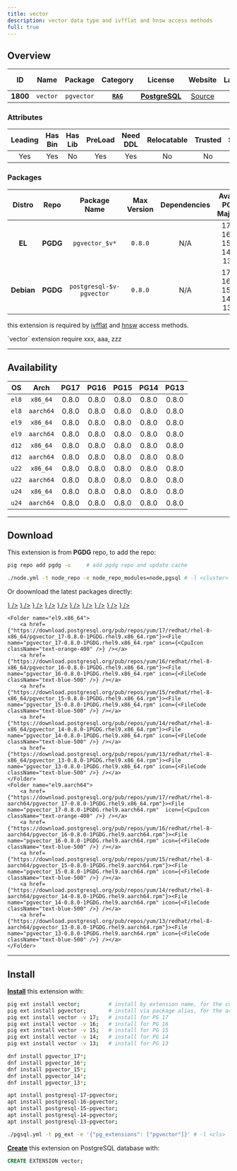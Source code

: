 ```yaml
---
title: vector
description: vector data type and ivfflat and hnsw access methods
full: true
---
```



## Overview

|    ID    |   Name   |  Package   |                Category                 |                        License                         |                    Website                     | Lang | Latest Version |
|:--------:|:--------:|:----------:|:---------------------------------------:|:------------------------------------------------------:|:----------------------------------------------:|:----:|:--------------:|
| **1800** | `vector` | `pgvector` | [**`RAG`**](https://pigsty.io/ext/rag/) | **[PostgreSQL](https://github.com/pgvector/pgvector)** | [Source](https://github.com/pgvector/pgvector) |  C   |     0.8.0      |


### Attributes

| Leading | Has Bin | Has Lib | PreLoad | Need DDL | Relocatable | Trusted | Schemas |
|:-------:|:-------:|:-------:|:-------:|:--------:|:-----------:|:-------:|:-------:|
|   Yes   |   Yes   |   No    |   Yes   |   Yes    |     No      |   No    |    -    |

### Packages

|   Distro   |   Repo   |       Package Name       | Max Version | Dependencies |   Avail PG Major   |
|:----------:|:--------:|:------------------------:|:-----------:|:------------:|:------------------:|
|   **EL**   | **PGDG** |      `pgvector_$v*`      |   `0.8.0`   |     N/A      | 17, 16, 15, 14, 13 |
| **Debian** | **PGDG** | `postgresql-$v-pgvector` |   `0.8.0`   |     N/A      | 17, 16, 15, 14, 13 |


<Callout title="required by a,bc,def" type="info">
    <p>this extension is required by <a href="/docs/pgsql/extension/pgvector#ivfflat">ivfflat</a> and <a href="/docs/pgsql/extension/pgvector#hnsw">hnsw</a> access methods.</p>
</Callout>

<Callout title="depend on abcd,efg" type="warn">
    `vector` extension require xxx, aaa, zzz
</Callout>


------

## Availability

|  OS   |   Arch    | **PG17** | **PG16** | **PG15** | **PG14** | **PG13** |
|:-----:|:---------:|:--------:|:--------:|:--------:|:--------:|:--------:|
| `el8` | `x86_64`  |  0.8.0   |  0.8.0   |  0.8.0   |  0.8.0   |  0.8.0   |
| `el8` | `aarch64` |  0.8.0   |  0.8.0   |  0.8.0   |  0.8.0   |  0.8.0   |
| `el9` | `x86_64`  |  0.8.0   |  0.8.0   |  0.8.0   |  0.8.0   |  0.8.0   |
| `el9` | `aarch64` |  0.8.0   |  0.8.0   |  0.8.0   |  0.8.0   |  0.8.0   |
| `d12` | `x86_64`  |  0.8.0   |  0.8.0   |  0.8.0   |  0.8.0   |  0.8.0   |
| `d12` | `aarch64` |  0.8.0   |  0.8.0   |  0.8.0   |  0.8.0   |  0.8.0   |
| `u22` | `x86_64`  |  0.8.0   |  0.8.0   |  0.8.0   |  0.8.0   |  0.8.0   |
| `u22` | `aarch64` |  0.8.0   |  0.8.0   |  0.8.0   |  0.8.0   |  0.8.0   |
| `u24` | `x86_64`  |  0.8.0   |  0.8.0   |  0.8.0   |  0.8.0   |  0.8.0   |
| `u24` | `aarch64` |  0.8.0   |  0.8.0   |  0.8.0   |  0.8.0   |  0.8.0   |



------

## Download

This extension is from **PGDG** repo, to add the repo:

```bash tab="pig"
pig repo add pgdg -u     # add pgdg repo and update cache
```
```bash tab="pigsty"
./node.yml -t node_repo -e node_repo_modules=node,pgsql # -l <cluster>
```

Or doownload the latest packages directly:

<Files>
    <Folder name="el8.x86_64" defaultOpen>
        <a href={"https://download.postgresql.org/pub/repos/yum/17/redhat/rhel-8-x86_64/pgvector_17-0.8.0-1PGDG.rhel8.x86_64.rpm"}><File name="pgvector_17-0.8.0-1PGDG.rhel8.x86_64.rpm" icon={<CpuIcon className="text-orange-400" />} /></a>
        <a href={"https://download.postgresql.org/pub/repos/yum/16/redhat/rhel-8-x86_64/pgvector_16-0.8.0-1PGDG.rhel8.x86_64.rpm"}><File name="pgvector_16-0.8.0-1PGDG.rhel8.x86_64.rpm" icon={<FileCode className="text-blue-500" />} /></a>
        <a href={"https://download.postgresql.org/pub/repos/yum/15/redhat/rhel-8-x86_64/pgvector_15-0.8.0-1PGDG.rhel8.x86_64.rpm"}><File name="pgvector_15-0.8.0-1PGDG.rhel8.x86_64.rpm" icon={<FileCode className="text-blue-500" />} /></a>
        <a href={"https://download.postgresql.org/pub/repos/yum/14/redhat/rhel-8-x86_64/pgvector_14-0.8.0-1PGDG.rhel8.x86_64.rpm"}><File name="pgvector_14-0.8.0-1PGDG.rhel8.x86_64.rpm" icon={<FileCode className="text-blue-500" />} /></a>
        <a href={"https://download.postgresql.org/pub/repos/yum/13/redhat/rhel-8-x86_64/pgvector_13-0.8.0-1PGDG.rhel8.x86_64.rpm"}><File name="pgvector_13-0.8.0-1PGDG.rhel8.x86_64.rpm" icon={<FileCode className="text-blue-500" />} /></a>
    </Folder>
    <Folder name="el8.aarch64">
        <a href={"https://download.postgresql.org/pub/repos/yum/17/redhat/rhel-8-aarch64/pgvector_17-0.8.0-1PGDG.rhel8.x86_64.rpm"}><File name="pgvector_17-0.8.0-1PGDG.rhel8.aarch64.rpm"  icon={<CpuIcon className="text-orange-400" />} /></a>
        <a href={"https://download.postgresql.org/pub/repos/yum/16/redhat/rhel-8-aarch64/pgvector_16-0.8.0-1PGDG.rhel8.aarch64.rpm"}><File name="pgvector_16-0.8.0-1PGDG.rhel8.aarch64.rpm" icon={<FileCode className="text-blue-500" />} /></a>
        <a href={"https://download.postgresql.org/pub/repos/yum/15/redhat/rhel-8-aarch64/pgvector_15-0.8.0-1PGDG.rhel8.aarch64.rpm"}><File name="pgvector_15-0.8.0-1PGDG.rhel8.aarch64.rpm" icon={<FileCode className="text-blue-500" />} /></a>
        <a href={"https://download.postgresql.org/pub/repos/yum/14/redhat/rhel-8-aarch64/pgvector_14-0.8.0-1PGDG.rhel8.aarch64.rpm"}><File name="pgvector_14-0.8.0-1PGDG.rhel8.aarch64.rpm" icon={<FileCode className="text-blue-500" />} /></a>
        <a href={"https://download.postgresql.org/pub/repos/yum/13/redhat/rhel-8-aarch64/pgvector_13-0.8.0-1PGDG.rhel8.aarch64.rpm"}><File name="pgvector_13-0.8.0-1PGDG.rhel8.aarch64.rpm" icon={<FileCode className="text-blue-500" />} /></a>
    </Folder>

    <Folder name="el9.x86_64">
        <a href={"https://download.postgresql.org/pub/repos/yum/17/redhat/rhel-8-x86_64/pgvector_17-0.8.0-1PGDG.rhel9.x86_64.rpm"}><File name="pgvector_17-0.8.0-1PGDG.rhel9.x86_64.rpm" icon={<CpuIcon className="text-orange-400" />} /></a>
        <a href={"https://download.postgresql.org/pub/repos/yum/16/redhat/rhel-8-x86_64/pgvector_16-0.8.0-1PGDG.rhel9.x86_64.rpm"}><File name="pgvector_16-0.8.0-1PGDG.rhel9.x86_64.rpm" icon={<FileCode className="text-blue-500" />} /></a>
        <a href={"https://download.postgresql.org/pub/repos/yum/15/redhat/rhel-8-x86_64/pgvector_15-0.8.0-1PGDG.rhel9.x86_64.rpm"}><File name="pgvector_15-0.8.0-1PGDG.rhel9.x86_64.rpm" icon={<FileCode className="text-blue-500" />} /></a>
        <a href={"https://download.postgresql.org/pub/repos/yum/14/redhat/rhel-8-x86_64/pgvector_14-0.8.0-1PGDG.rhel9.x86_64.rpm"}><File name="pgvector_14-0.8.0-1PGDG.rhel9.x86_64.rpm" icon={<FileCode className="text-blue-500" />} /></a>
        <a href={"https://download.postgresql.org/pub/repos/yum/13/redhat/rhel-8-x86_64/pgvector_13-0.8.0-1PGDG.rhel9.x86_64.rpm"}><File name="pgvector_13-0.8.0-1PGDG.rhel9.x86_64.rpm" icon={<FileCode className="text-blue-500" />} /></a>
    </Folder>
    <Folder name="el9.aarch64">
        <a href={"https://download.postgresql.org/pub/repos/yum/17/redhat/rhel-8-aarch64/pgvector_17-0.8.0-1PGDG.rhel9.x86_64.rpm"}><File name="pgvector_17-0.8.0-1PGDG.rhel9.aarch64.rpm"  icon={<CpuIcon className="text-orange-400" />} /></a>
        <a href={"https://download.postgresql.org/pub/repos/yum/16/redhat/rhel-8-aarch64/pgvector_16-0.8.0-1PGDG.rhel9.aarch64.rpm"}><File name="pgvector_16-0.8.0-1PGDG.rhel9.aarch64.rpm" icon={<FileCode className="text-blue-500" />} /></a>
        <a href={"https://download.postgresql.org/pub/repos/yum/15/redhat/rhel-8-aarch64/pgvector_15-0.8.0-1PGDG.rhel9.aarch64.rpm"}><File name="pgvector_15-0.8.0-1PGDG.rhel9.aarch64.rpm" icon={<FileCode className="text-blue-500" />} /></a>
        <a href={"https://download.postgresql.org/pub/repos/yum/14/redhat/rhel-8-aarch64/pgvector_14-0.8.0-1PGDG.rhel9.aarch64.rpm"}><File name="pgvector_14-0.8.0-1PGDG.rhel9.aarch64.rpm" icon={<FileCode className="text-blue-500" />} /></a>
        <a href={"https://download.postgresql.org/pub/repos/yum/13/redhat/rhel-8-aarch64/pgvector_13-0.8.0-1PGDG.rhel9.aarch64.rpm"}><File name="pgvector_13-0.8.0-1PGDG.rhel9.aarch64.rpm" icon={<FileCode className="text-blue-500" />} /></a>
    </Folder>
</Files>



------

## Install

[**Install**](/docs/pgsql/extension/install) this extension with:

```bash tab="pig"
pig ext install vector; 	    # install by extension name, for the current active PG version
pig ext install pgvector; 	    # install via package alias, for the active PG version
pig ext install vector -v 17;   # install for PG 17
pig ext install vector -v 16;   # install for PG 16
pig ext install vector -v 15;   # install for PG 15
pig ext install vector -v 14;   # install for PG 14
pig ext install vector -v 13;   # install for PG 13
```
```bash tab="yum"
dnf install pgvector_17*;
dnf install pgvector_16*;
dnf install pgvector_15*;
dnf install pgvector_14*;
dnf install pgvector_13*;
```
```bash tab="apt"
apt install postgresql-17-pgvector;
apt install postgresql-16-pgvector;
apt install postgresql-15-pgvector;
apt install postgresql-14-pgvector;
apt install postgresql-13-pgvector;
```
```bash tab="ansible"
./pgsql.yml -t pg_ext -e '{"pg_extensions": ["pgvector"]}' # -l <cls>
```


[**Create**](/docs/pgsql/extension/create) this extension on PostgreSQL database with:

```sql
CREATE EXTENSION vector;
```

